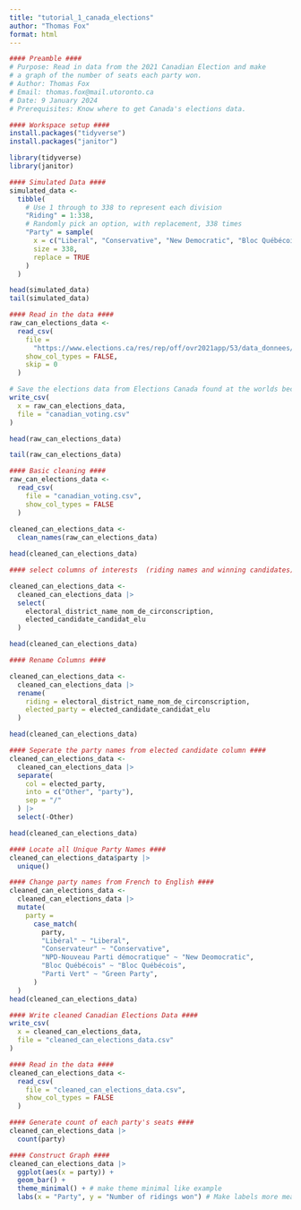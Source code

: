 ```yaml
---
title: "tutorial_1_canada_elections"
author: "Thomas Fox"
format: html
---
```


```r
#### Preamble ####
# Purpose: Read in data from the 2021 Canadian Election and make
# a graph of the number of seats each party won.
# Author: Thomas Fox
# Email: thomas.fox@mail.utoronto.ca
# Date: 9 January 2024
# Prerequisites: Know where to get Canada's elections data.
```

```r
#### Workspace setup ####
install.packages("tidyverse")
install.packages("janitor")

library(tidyverse)
library(janitor)
```

```r
#### Simulated Data ####
simulated_data <-
  tibble(
    # Use 1 through to 338 to represent each division
    "Riding" = 1:338,
    # Randomly pick an option, with replacement, 338 times
    "Party" = sample(
      x = c("Liberal", "Conservative", "New Democratic", "Bloc Québécois", "Green", "Other"),
      size = 338,
      replace = TRUE
    )
  )

head(simulated_data)
tail(simulated_data)
```

```r
#### Read in the data ####
raw_can_elections_data <-
  read_csv(
    file = 
      "https://www.elections.ca/res/rep/off/ovr2021app/53/data_donnees/table_tableau11.csv",
    show_col_types = FALSE,
    skip = 0
  )

# Save the elections data from Elections Canada found at the worlds become data website. 
write_csv(
  x = raw_can_elections_data,
  file = "canadian_voting.csv"
)

head(raw_can_elections_data)

tail(raw_can_elections_data)
```

```r
#### Basic cleaning ####
raw_can_elections_data <-
  read_csv(
    file = "canadian_voting.csv",
    show_col_types = FALSE
  )
  
cleaned_can_elections_data <-
  clean_names(raw_can_elections_data)

head(cleaned_can_elections_data)
```

```r
#### select columns of interests  (riding names and winning candidates) ####

cleaned_can_elections_data <-
  cleaned_can_elections_data |>
  select(
    electoral_district_name_nom_de_circonscription,
    elected_candidate_candidat_elu
  )

head(cleaned_can_elections_data)
```

```r
#### Rename Columns ####

cleaned_can_elections_data <-
  cleaned_can_elections_data |>
  rename(
    riding = electoral_district_name_nom_de_circonscription,
    elected_party = elected_candidate_candidat_elu
  )

head(cleaned_can_elections_data)
```

```r
#### Seperate the party names from elected candidate column ####
cleaned_can_elections_data <-
  cleaned_can_elections_data |>
  separate(
    col = elected_party,
    into = c("Other", "party"),
    sep = "/"
  ) |>
  select(-Other)

head(cleaned_can_elections_data)
```

```r
#### Locate all Unique Party Names ####
cleaned_can_elections_data$party |>
  unique()
```

```r
#### Change party names from French to English ####
cleaned_can_elections_data <-
  cleaned_can_elections_data |>
  mutate(
    party =
      case_match(
        party,
        "Libéral" ~ "Liberal",
        "Conservateur" ~ "Conservative",
        "NPD-Nouveau Parti démocratique" ~ "New Deomocratic",
        "Bloc Québécois" ~ "Bloc Québécois",
        "Parti Vert" ~ "Green Party",
      )
  )
head(cleaned_can_elections_data)
```

```r
#### Write cleaned Canadian Elections Data ####
write_csv(
  x = cleaned_can_elections_data,
  file = "cleaned_can_elections_data.csv"
)
```

```r
#### Read in the data ####
cleaned_can_elections_data <-
  read_csv(
    file = "cleaned_can_elections_data.csv",
    show_col_types = FALSE
  )
```


```r
#### Generate count of each party's seats ####
cleaned_can_elections_data |>
  count(party)
```

```r
#### Construct Graph ####
cleaned_can_elections_data |>
  ggplot(aes(x = party)) +
  geom_bar() +
  theme_minimal() + # make theme minimal like example 
  labs(x = "Party", y = "Number of ridings won") # Make labels more meaningful like example
```



